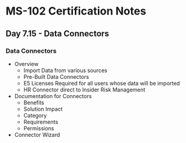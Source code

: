 # MS-102 Certification Notes
## Day 7.15 - Data Connectors

### Data Connectors
* Overview
	* Import Data from various sources
	* Pre-Built Data Connectors
	* E5 Licenses Required for all users whose data will be imported
	* HR Connector direct to Insider Risk Management
* Documentation for Connectors
	* Benefits
	* Solution Impact
	* Category
	* Requirements
	* Permissions
* Connector Wizard